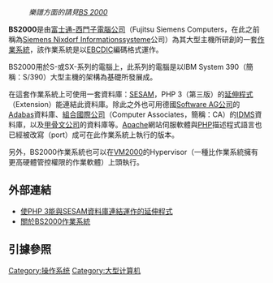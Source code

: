 {{noteTA
|G1=IT
}}
:''樂譜方面的請見[[BS_2000|BS 2000]]''

'''BS2000'''是由[[富士通-西門子電腦公司|富士通-西門子電腦公司]]（Fujitsu Siemens Computers，在此之前稱為[[Siemens_Nixdorf_Informationssysteme|Siemens Nixdorf Informationssysteme]]公司）為其大型主機所研創的一套[[作業系統|作業系統]]，該作業系統是以[[EBCDIC|EBCDIC]]編碼格式運作。

BS2000用於S-或SX-系列的電腦上，此系列的電腦是以IBM System 390（簡稱：S/390）大型主機的架構為基礎所發展成。

在這套作業系統上可使用一套資料庫：[[SESAM|SESAM]]，PHP 3（第三版）的[[延伸程式|延伸程式]]（Extension）能連結此資料庫。除此之外也可用德國[[Software_AG公司|Software AG公司]]的[[Adabas|Adabas]]資料庫、[[組合國際公司|組合國際公司]]（Computer Associates，簡稱：CA）的[[IDMS|IDMS]]資料庫，以及[[甲骨文公司|甲骨文公司]]的資料庫等。[[Apache|Apache]]網站伺服軟體與[[PHP|PHP]]描述程式語言也已經被改寫（port）成可在此作業系統上執行的版本。

另外，BS2000作業系統也可以在[[VM2000|VM2000]]的Hypervisor（一種比作業系統擁有更高硬體管控權限的作業軟體）上頭執行。

== 外部連結 ==
* [http://www.php.net/sesam 使PHP 3能與SESAM資料庫連結運作的延伸程式]
* [http://bs2000.fujitsu-siemens.com 關於BS2000作業系統]{{Wayback|url=http://bs2000.fujitsu-siemens.com/ |date=20190924155932 }}

== 引據參照 ==
{{FOLDOC}}

{{Authority control}}
[[Category:操作系统|Category:操作系统]]
[[Category:大型计算机|Category:大型计算机]]